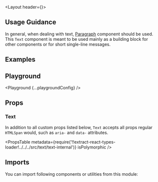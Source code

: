 


<Layout header={<PageHeader title='Text' underConstruction />}>

## Usage Guidance

In general, when dealing with text, [Paragraph](/components/paragraph) component should be used. This `Text` component is meant to be used mainly as a building block for other components or for short single-line messages.

## Examples

<Example title="Basic Usage" path="text/basic-usage">
  <BasicUsage />
</Example>

## Playground

<Playground {...playgroundConfig} />

## Props

### Text

In addition to all custom props listed below, `Text` accepts all props regular `HTMLSpan` would, such as `aria-` and `data-` attributes.

<PropsTable
  metadata={require('!!extract-react-types-loader!../../../src/text/text-internal')}
  isPolymorphic
/>

## Imports

You can import following components or utilities from this module:

<Imports module={TextExports} path="@datacamp/waffles/text" />

</Layout>
